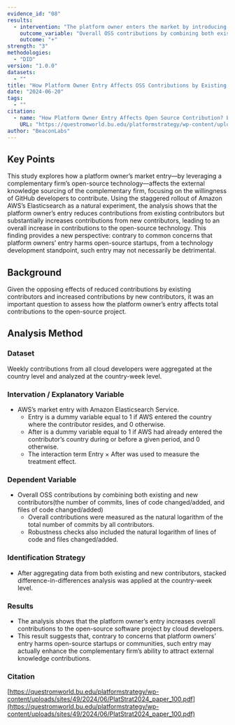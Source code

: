 ```yaml
---
evidence_id: "08"
results:
  - intervention: "The platform owner enters the market by introducing its proprietary product, which is based on the complementary firm’s OSS."
    outcome_variable: "Overall OSS contributions by combining both existing and new contributors(the number of commits, lines of code changed/added, and files of code changed/added)"
    outcome: "+"
strength: "3"
methodologies:
  - "DID"
version: "1.0.0"
datasets:
  - ""
title: "How Platform Owner Entry Affects OSS Contributions by Existing and New Contributors: An Experiment with AWS Elasticsearch"
date: "2024-06-20"
tags:
  - ""
citation:
  - name: "How Platform Owner Entry Affects Open Source Contribution? Evidence from GitHub Developers"
    URL: "https://questromworld.bu.edu/platformstrategy/wp-content/uploads/sites/49/2024/06/PlatStrat2024_paper_100.pdf"
author: "BeaconLabs"
---
```


## Key Points

This study explores how a platform owner’s market entry—by leveraging a complementary firm’s open-source technology—affects the external knowledge sourcing of the complementary firm, focusing on the willingness of GitHub developers to contribute. Using the staggered rollout of Amazon AWS’s Elasticsearch as a natural experiment, the analysis shows that the platform owner’s entry reduces contributions from existing contributors but substantially increases contributions from new contributors, leading to an overall increase in contributions to the open-source technology. This finding provides a new perspective: contrary to common concerns that platform owners’ entry harms open-source startups, from a technology development standpoint, such entry may not necessarily be detrimental.

## Background

Given the opposing effects of reduced contributions by existing contributors and increased contributions by new contributors, it was an important question to assess how the platform owner’s entry affects total contributions to the open-source project.

## Analysis Method

### Dataset

Weekly contributions from all cloud developers were aggregated at the country level and analyzed at the country-week level.

### Intervation / Explanatory Variable

- AWS’s market entry with Amazon Elasticsearch Service.
  - Entry is a dummy variable equal to 1 if AWS entered the country where the contributor resides, and 0 otherwise.
  - After is a dummy variable equal to 1 if AWS had already entered the contributor’s country during or before a given period, and 0 otherwise.
  - The interaction term Entry × After was used to measure the treatment effect.

### Dependent Variable

- Overall OSS contributions by combining both existing and new contributors(the number of commits, lines of code changed/added, and files of code changed/added)
  - Overall contributions were measured as the natural logarithm of the total number of commits by all contributors.
  - Robustness checks also included the natural logarithm of lines of code and files changed/added.

### Identification Strategy

- After aggregating data from both existing and new contributors, stacked difference-in-differences analysis was applied at the country-week level.

### Results

- The analysis shows that the platform owner’s entry increases overall contributions to the open-source software project by cloud developers.
- This result suggests that, contrary to concerns that platform owners’ entry harms open-source startups or communities, such entry may actually enhance the complementary firm’s ability to attract external knowledge contributions.

### Citation

[https://questromworld.bu.edu/platformstrategy/wp-content/uploads/sites/49/2024/06/PlatStrat2024_paper_100.pdf](https://questromworld.bu.edu/platformstrategy/wp-content/uploads/sites/49/2024/06/PlatStrat2024_paper_100.pdf)
